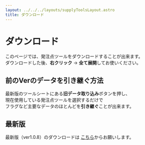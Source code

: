 ```yaml
---
layout: ../../../layouts/supplyToolsLayout.astro
title: ダウンロード
---
```


# ダウンロード
このページでは、発注点ツールをダウンロードすることが出来ます。  
ダウンロードした後、**右クリック** → **全て展開**してお使いください。

## 前のVerのデータを引き継ぐ方法
最新版のツールシートにある**旧データ取り込み**ボタンを押し、  
現在使用している発注点ツールを選択するだけで  
フラグなど主要なデータのほとんどを**引き継ぐ**ことが出来ます。

## 最新版
最新版（ver1.0.8）のダウンロードは
<a href="../../../../document_for_supply_tool_by_astro/v1.0.8.zip" download="発注点ツール_ver1.8.zip">こちら</a>からお願いします。